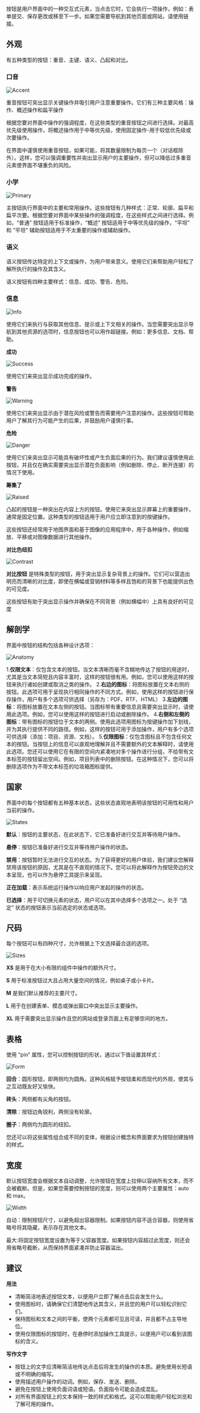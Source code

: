 按钮是用户界面中的一种交互式元素，当点击它时，它会执行一项操作，例如：表单提交、保存更改或移至下一步。如果您需要导航到其他页面或网站，请使用链接。

## 外观

有五种类型的按钮：重音、主键、语义、凸起和对比。

### **口音**

![Accent](/static/images/design/Button/Button1.png)

重音按钮可突出显示关键操作并吸引用户注意重要操作。它们有三种主要风格：操作、概述操作和扁平操作

根据您要对界面中操作的强调程度，在这些类型的重音按钮之间进行选择。对最高优先级使用操作，将概述操作用于中等优先级，使用固定操作-用于较低优先级或次要操作。

在界面中谨慎使用重音按钮，如果可能，将其数量限制为每页一个（对话框除外）。这样，您可以强调重要性并突出显示用户的主要操作，但可以降低过多重音元素使界面不堪重负的风险。

### 小学

![Primary](/static/images/design/Button/Button2.png)

主按钮执行界面中的主要和常用操作。这些按钮有几种样式：正常、轮廓、扁平和扁平次要。根据您要对界面中某些操作的强调程度，在这些样式之间进行选择。例如，“普通” 按钮适用于标准操作，“概述” 按钮适用于中等优先级的操作，“平坦” 和 “平坦” 辅助按钮适用于不太重要的操作或辅助操作。

### 语义

语义按钮传达特定的上下文或操作，为用户带来意义。使用它们来帮助用户轻松了解所执行的操作及其含义。

语义按钮有四种主要样式：信息、成功、警告、危险。

### 信息

![Info](/static/images/design/Button/Button3.png)

使用它们来执行与获取其他信息、提示或上下文相关的操作。当您需要突出显示导航到其他资源的选项时，信息按钮也可以用作超链接。例如：更多信息、文档、帮助。

**成功**

![Success](/static/images/design/Button/Button4.png)

使用它们来突出显示成功完成的操作。

**警告**

![Warning](/static/images/design/Button/Button5.png)

使用它们来突出显示由于潜在风险或警告而需要用户注意的操作。这些按钮可帮助用户了解其行为可能产生的后果，并鼓励用户谨慎行事。

**危险**

![Danger](/static/images/design/Button/Button6.png)

使用它们来突出显示可能具有破坏性或产生负面后果的行为。我们建议谨慎使用此按钮，并且仅在确实需要突出显示潜在负面影响（例如删除、停止、断开连接）的情况下使用。

**筹集了**

![Raised](/static/images/design/Button/Button7.png)

凸起的按钮是一种突出在内容上方的按钮。使用它来突出显示屏幕上的重要操作，通常是固定位置。这种类型的按钮适用于用户应立即注意到的按键操作。

这些按钮还经常用于地图界面和基于图像的应用程序中，用于各种操作，例如缩放、平移或对图像数据进行其他操作。

**对比色纽扣**

![Contrast](/static/images/design/Button/Button8.png)

**对比按钮** 是特殊类型的按钮，用于突出显示复杂背景上的操作。它们可以营造出明亮而清晰的对比度，即使在横幅或营销材料等多样且饱和的背景下也能提供出色的可见度。

这些按钮有助于突出显示操作并确保在不同背景（例如横幅中）上具有良好的可见度

## 解剖学

界面中按钮的结构包括各种设计选项：

![Anatomy](/static/images/design/Button/Button9.png)

1.**仅限文本**：仅包含文本的按钮。当文本清晰而毫不含糊地传达了按钮的用途时，尤其是当文本简短且内容丰富时，这样的按钮很有用。例如，您可以使用这样的按钮来执行诸如创建或取消之类的操作。
2.**右边的图标**：将图标放置在文本右侧的按钮。此选项可用于呈现执行相同操作的不同方式。例如，使用这样的按钮进行保存操作，用户有多个选项可供选择（另存为：PDF、RTF、HTML）
3.**左边的图标**：将图标放置在文本左侧的按钮。当图标带有重要信息且需要突出显示时，请使用此选项。例如，您可以使用这样的按钮进行启动或删除操作。
4.**右侧和左侧的图标**：带有图标的按钮位于文本的两侧。使用此选项用图标为按键操作加下划线，并为其执行提供不同的路径。例如，这样的按钮可用于添加操作，用户有多个选项可供选择（添加：项目、资源、文档）。
5.**仅限图标**：仅包含图标且不包含任何文本的按钮。当按钮上的信息可以直观地理解并且不需要额外的文本解释时，请使用此选项。您还可以使用它在有限的空间内紧凑地对多个操作进行分组，不给带有文本标签的按钮留出空间。例如，项目列表中的删除按钮。在这种情况下，您可以将删除选项作为不带文本标签的垃圾箱图标提供。

## 国家

界面中的每个按钮都有五种基本状态，这些状态直观地表明该按钮的可用性和用户当前的操作。

![States](/static/images/design/Button/Button10.png)

**默认**：按钮的主要状态，在此状态下，它已准备好进行交互并等待用户操作。

**悬停**：按钮已准备好进行交互并等待用户操作的状态。

**禁用**：按钮暂时无法进行交互的状态。为了获得更好的用户体验，我们建议您解释禁用该按钮的原因，尤其是在不直观的情况下。您可以将此解释作为按钮旁边的文本呈现，也可以作为悬停工具提示来呈现。

**正在加载**：表示系统运行操作以响应用户发起的操作的状态。

**已选择**：用于可切换元素的状态，用户可以在其中选择多个选项之一。处于 “选定” 状态的按钮表示当前选定的状态或选项。

## 尺码

每个按钮可以有四种尺寸，允许根据上下文选择最合适的选项。

![Sizes](/static/images/design/Button/Button11.png)

**XS** 是用于在大小有限的组件中操作的额外尺寸。

**S** 用于标准按钮过大且占用大量空间的情况，例如桌子或小卡片。

**M** 是我们默认推荐的主要尺寸。

**L** 用于在创建表单、模态或弹出窗口中突出显示主要操作。

**XL** 用于需要突出显示操作且您的网站或登录页面上有足够空间的地方。

## 表格

使用 “pin” 属性，您可以控制按钮的形状，通过以下值设置其样式：

![Form](/static/images/design/Button/Button12.png)

**回合**：圆形按钮，即两侧均为圆角。这种风格赋予按钮柔和而现代的外观，使其与之互动既友好又愉快。

**砖头**：两侧都有尖角的按钮。

**清除**：按钮边角锐利，两侧没有轮廓。

**圈子**：两侧均为圆形的纽扣。

您还可以将这些属性组合成不同的变体，根据设计概念和界面要求为按钮创建独特的样式。

## 宽度

默认按钮宽度会根据文本自动调整，允许按钮在宽度上拉伸以容纳所有文本，而不会被截断。但是，如果您需要控制按钮的宽度，则可以使用两个主要属性：auto 和 max。

![Width](/static/images/design/Button/Button13.png)

自动：限制按钮尺寸，以避免超出容器限制。如果按钮内容不适合容器，则使用省略号将其隐藏，表示存在其他文本。

最大:将固定按钮宽度设置为等于父容器宽度。如果按钮内容超过此宽度，则还会用省略号截断，从而保持界面紧凑并防止容器溢出。

## 建议

**用法**

- 清晰简洁地表述按钮文本，以便用户立即了解点击后会发生什么。
- 使用图标时，请确保它们清楚地传达其含义，并且您的用户可以轻松识别它们。
- 保持图标和文本之间的平衡，使两个元素都可见且可读，并且都不占主导地位。
- 使用仅限图标的按钮时，在悬停时添加操作工具提示，以便用户可以看到该图标的含义。

**写作文字**

- 按钮上的文字应清晰简洁地传达点击后将发生的操作的本质。避免使用长短语或不明确的缩写。
- 使用描述用户操作的动词。例如，保存、发送、删除。
- 避免在按钮上使用负面词语或短语。负面指令可能会造成混乱。
- 对所有界面按钮上的文本保持一致的样式和格式。这可以帮助用户轻松浏览和了解可用的操作。
